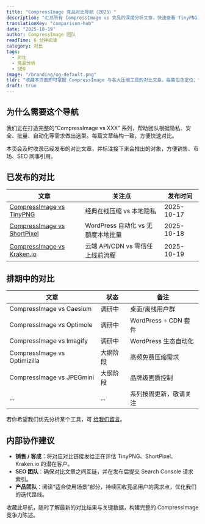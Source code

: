 ```yaml
---
title: "CompressImage 竞品对比导航（2025）"
description: "汇总所有 CompressImage vs 竞品的深度分析文章，快速查看 TinyPNG、ShortPixel、Kraken.io 等工具的差异。"
translationKey: "comparison-hub"
date: "2025-10-19"
author: CompressImage 团队
readTime: 6 分钟阅读
category: 对比
tags:
  - 对比
  - 竞品分析
  - SEO
image: "/branding/og-default.png"
tldr: "收藏本页面即可掌握 CompressImage 与各大压缩工具的对比文章。每篇包含定位、性能、工作流、价格与选型建议，并将持续更新。"
draft: true
---
```


## 为什么需要这个导航

我们正在打造完整的“CompressImage vs XXX” 系列，帮助团队根据隐私、安全、批量、自动化等需求做出选型。每篇文章结构一致，方便快速对比。

本页会及时收录已经发布的对比文章，并标注接下来会推出的对象，方便销售、市场、SEO 同事引用。

## 已发布的对比

| 文章 | 关注点 | 发布时间 |
| --- | --- | --- |
| [CompressImage vs TinyPNG](/zh/blog/compressimage-vs-tinypng) | 经典在线压缩 vs 本地隐私 | 2025-10-17 |
| [CompressImage vs ShortPixel](/zh/blog/compressimage-vs-shortpixel) | WordPress 自动化 vs 无额度本地批量 | 2025-10-18 |
| [CompressImage vs Kraken.io](/zh/blog/compressimage-vs-kraken-io) | 云端 API/CDN vs 零信任上线前流程 | 2025-10-19 |

## 排期中的对比

| 文章 | 状态 | 备注 |
| --- | --- | --- |
| CompressImage vs Caesium | 调研中 | 桌面/离线用户群 |
| CompressImage vs Optimole | 调研中 | WordPress + CDN 套件 |
| CompressImage vs Imagify | 调研中 | WordPress 生态自动化 |
| CompressImage vs Optimizilla | 大纲阶段 | 高频免费压缩需求 |
| CompressImage vs JPEGmini | 大纲阶段 | 品牌级画质控制 |
| ... | ... | 系列按周更新，敬请关注 |

若你希望我们优先分析某个工具，可 [给我们留言](mailto:hello@compressimage.dev?subject=Comparison%20request)。

## 内部协作建议

- **销售 / 客成**：将对应对比链接发给正在评估 TinyPNG、ShortPixel、Kraken.io 的潜在客户。
- **SEO 团队**：确保对比文章之间互链，并在发布后提交 Search Console 请求索引。
- **产品团队**：阅读“适合使用场景”部分，持续回收竞品用户的需求点，优化我们的迭代路线。

收藏此导航，随时了解最新的对比结果与关键数据，构建完整的 CompressImage 竞争力陈述。  
